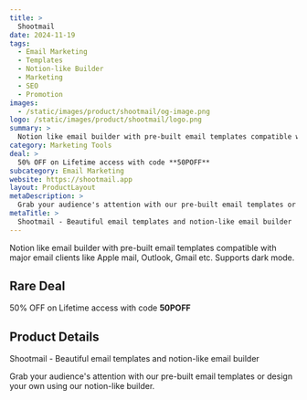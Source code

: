 ```yaml
---
title: >
  Shootmail
date: 2024-11-19
tags:
  - Email Marketing
  - Templates
  - Notion-like Builder
  - Marketing
  - SEO
  - Promotion
images:
  - /static/images/product/shootmail/og-image.png
logo: /static/images/product/shootmail/logo.png
summary: >
  Notion like email builder with pre-built email templates compatible with major email clients like Apple mail, Outlook, Gmail etc. Supports dark mode.
category: Marketing Tools
deal: >
  50% OFF on Lifetime access with code **50POFF**
subcategory: Email Marketing
website: https://shootmail.app
layout: ProductLayout
metaDescription: >
  Grab your audience's attention with our pre-built email templates or design your own using our notion-like builder.
metaTitle: >
  Shootmail - Beautiful email templates and notion-like email builder
---
```

Notion like email builder with pre-built email templates compatible with major email clients like Apple mail, Outlook, Gmail etc. Supports dark mode.

## Rare Deal

50% OFF on Lifetime access with code **50POFF**

## Product Details
Shootmail - Beautiful email templates and notion-like email builder

Grab your audience's attention with our pre-built email templates or design your own using our notion-like builder.
